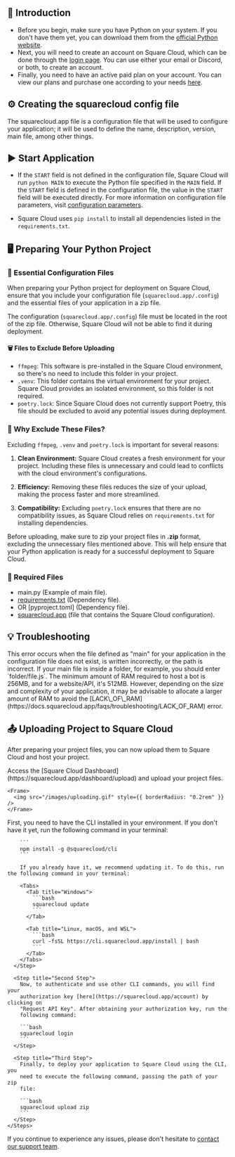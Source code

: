 ## 🚀 Introduction

* Before you begin, make sure you have Python on your system. If you don't have them yet, you can download them from the [official Python website](https://www.python.org/).
* Next, you will need to create an account on Square Cloud, which can be done through the [login page](https://squarecloud.app/login). You can use either your email or Discord, or both, to create an account.
* Finally, you need to have an active paid plan on your account. You can view our plans and purchase one according to your needs [here](https://squarecloud.app/plans).

## ⚙️ Creating the squarecloud config file

<Card title="Learn about: how to make the configuration file for Square Cloud." icon="link" href="https://docs.squarecloud.app/getting-started/config-file">
  The squarecloud.app file is a configuration file that will be used to
  configure your application; it will be used to define the name, description,
  version, main file, among other things.
</Card>

## ▶️ Start Application

* If the `START` field is not defined in the configuration file, Square Cloud will run `python MAIN` to execute the Python file specified in the `MAIN` field. If the `START` field is defined in the configuration file, the value in the `START` field will be executed directly. For more information on configuration file parameters, visit [configuration parameters](https://docs.squarecloud.app/getting-started/config-file#configuration-parameters).

* Square Cloud uses `pip install` to install all dependencies listed in the `requirements.txt`.

## 🖥️ Preparing Your Python Project

### 📁 Essential Configuration Files

When preparing your Python project for deployment on Square Cloud, ensure that you include your configuration file (`squarecloud.app/.config`) and the essential files of your application in a zip file.

<Warning>The configuration (`squarecloud.app/.config`) file must be located in the root of the zip file. Otherwise, Square Cloud will not be able to find it during deployment.</Warning>

#### 🗑️ Files to Exclude Before Uploading

* `ffmpeg`: This software is pre-installed in the Square Cloud environment, so there's no need to include this folder in your project.
* `.venv`: This folder contains the virtual environment for your project. Square Cloud provides an isolated environment, so this folder is not required.
* `poetry.lock`: Since Square Cloud does not currently support Poetry, this file should be excluded to avoid any potential issues during deployment.

### 🤔 Why Exclude These Files?

Excluding `ffmpeg`, `.venv` and `poetry.lock` is important for several reasons:

1. **Clean Environment:** Square Cloud creates a fresh environment for your project. Including these files is unnecessary and could lead to conflicts with the cloud environment's configurations.

2. **Efficiency:** Removing these files reduces the size of your upload, making the process faster and more streamlined.

3. **Compatibility:** Excluding `poetry.lock` ensures that there are no compatibility issues, as Square Cloud relies on `requirements.txt` for installing dependencies.

Before uploading, make sure to zip your project files in **.zip** format, excluding the unnecessary files mentioned above. This will help ensure that your Python application is ready for a successful deployment to Square Cloud.

### 📄 Required Files

* main.py (Example of main file).
* [requirements.txt](./how-to-create-your-requirements) (Dependency file).
* OR \[pyproject.toml] (Dependency file).
* [squarecloud.app](/getting-started/config-file) (file that contains the Square Cloud configuration).

## 💡 Troubleshooting

<AccordionGroup>
  <Accordion title="The main file is invalid or corrupted" icon="file" iconType="solid">
    This error occurs when the file defined as "main" for your application in
    the configuration file does not exist, is written incorrectly, or the path
    is incorrect. If your main file is inside a folder, for example, you should
    enter `folder/file.js`.
  </Accordion>

  <Accordion title="Bad Memory" icon="memory" iconType="solid">
    The minimum amount of RAM required to host a bot is 256MB, and for a
    website/API, it's 512MB. However, depending on the size and complexity of
    your application, it may be advisable to allocate a larger amount of RAM to
    avoid the
    [LACK\_OF\_RAM](https://docs.squarecloud.app/faqs/troubleshooting/LACK_OF_RAM)
    error.
  </Accordion>
</AccordionGroup>

## 📤 Uploading Project to Square Cloud

After preparing your project files, you can now upload them to Square Cloud and host your project.

<Tabs>
  <Tab title="Dashboard Upload">
    Access the [Square Cloud
    Dashboard](https://squarecloud.app/dashboard/upload) and upload your project
    files.

    <Frame>
      <img src="/images/uploading.gif" style={{ borderRadius: "0.2rem" }} />
    </Frame>
  </Tab>

  <Tab title="CLI Upload">
    <Steps>
      <Step title="First Step">
        First, you need to have the CLI installed in your environment. If you
        don't have it yet, run the following command in your terminal:

        ```
        npm install -g @squarecloud/cli
        ```

        If you already have it, we recommend updating it. To do this, run the following command in your terminal:

        <Tabs>
          <Tab title="Windows">
            ```bash
            squarecloud update
            ```
          </Tab>

          <Tab title="Linux, macOS, and WSL">
            ```bash
            curl -fsSL https://cli.squarecloud.app/install | bash
            ```
          </Tab>
        </Tabs>
      </Step>

      <Step title="Second Step">
        Now, to authenticate and use other CLI commands, you will find your
        authorization key [here](https://squarecloud.app/account) by clicking on
        "Request API Key". After obtaining your authorization key, run the
        following command:

        ```bash
        squarecloud login
        ```
      </Step>

      <Step title="Third Step">
        Finally, to deploy your application to Square Cloud using the CLI, you
        need to execute the following command, passing the path of your zip
        file:

        ```bash
        squarecloud upload zip
        ```
      </Step>
    </Steps>
  </Tab>
</Tabs>

If you continue to experience any issues, please don't hesitate to [contact our support team](/company/support).

